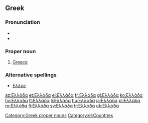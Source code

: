 ==Greek==
{{wikipedia|lang=el}}

===Pronunciation===
*{{IPA|/eˈlaða/|lang=el}}
*{{SAMPA|/e"laDa/|lang=el}}

===Proper noun===
{{el-noun-proper|f|Elláda||}}

#[[Greece]]

===Alternative spellings===
*[[Ελλάς]]

[[Category:Greek proper nouns]]
[[Category:el:Countries]]

[[az:Ελλάδα]]
[[et:Ελλάδα]]
[[el:Ελλάδα]]
[[fr:Ελλάδα]]
[[gl:Ελλάδα]]
[[ko:Ελλάδα]]
[[hy:Ελλάδα]]
[[lt:Ελλάδα]]
[[li:Ελλάδα]]
[[hu:Ελλάδα]]
[[ja:Ελλάδα]]
[[pl:Ελλάδα]]
[[ro:Ελλάδα]]
[[fi:Ελλάδα]]
[[sv:Ελλάδα]]
[[tr:Ελλάδα]]
[[uk:Ελλάδα]]